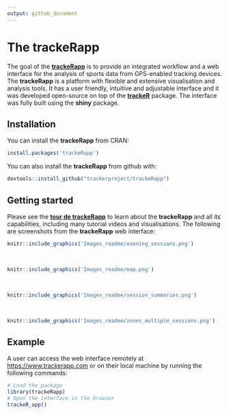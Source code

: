 ```yaml
---
output: github_document
---
```


<!-- README.md is generated from README.Rmd. Please edit that file -->

<!-- ```{r, echo = FALSE} -->
<!-- knitr::opts_chunk$set( -->
<!--   collapse = TRUE, -->
<!--   comment = "#>", -->
<!--   fig.path = "README-" -->
<!-- ) -->
<!-- ``` -->

# The trackeRapp

The goal of the
[**trackeRapp**](https://trackerapp.com) is to
provide an integrated workflow and a web interface for the analysis of sports
data from GPS-enabled tracking devices. The **trackeRapp** is a platform with flexible and extensive
visualisation and analysis tools. It has a user friendly, intuitive and
adjustable interface and it was developed open-source on top of the
[**trackeR**](https://github.com/trackerproject/trackeR) package. The
interface was fully built using the **shiny** package.


## Installation

You can install the **trackeRapp** from CRAN:

```r
install.packages('trackeRapp')
```

You can also install the **trackeRapp** from github with:

```r
devtools::install_github("trackerproject/trackeRapp")
```

## Getting started

Please see the [**tour de
trackeRapp**](https://trackerproject.github.io/trackeRapp/) to learn about the **trackeRapp** and all its capabilities, including many tutorial videos and visualisations. The following are screenshots from the **trackeRapp** web interface:

```r
knitr::include_graphics('Images_readme/evening_sessions.png')
```

<br>

```r
knitr::include_graphics('Images_readme/map.png')
```

<br>

```r
knitr::include_graphics('Images_readme/session_summaries.png')
```


<br>

```r
knitr::include_graphics('Images_readme/zones_multiple_sessions.png')
```

## Example

A user can access the web interface remotely at <https://www.trackerapp.com> or on their local machine by running the
following commands:

```r
# Load the package
library(trackeRapp)
# Open the interface in the browser
trackeR_app()
```
